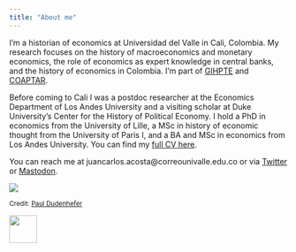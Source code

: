 ```yaml
---
title: "About me"
---
```


:::: {class='fluid-row'}

::: {class='col-md-9'}
I'm a historian  of economics at Universidad del Valle in Cali, Colombia. My research focuses on the history of macroeconomics and monetary economics, the role of economics as expert knowledge in central banks, and the history of economics in Colombia. I'm part of [GIHPTE](https://sites.google.com/view/gihpte/home) and [COAPTAR](https://socioeconomia.univalle.edu.co/grupo-de-investigacion/conflicto-aprendizaje-y-teoria-de-juegos){target="_blank"}. 

Before coming to Cali I was a postdoc researcher at the Economics Department of Los Andes University and a visiting scholar at Duke University's Center for the History of Political Economy. I hold a PhD in economics from the University of Lille, a MSc in history of economic thought from the University of Paris I, and a BA and MSc in economics from Los Andes University. You can find my [full CV here](Acosta_CV_English.pdf).

You can reach me at juancarlos.acosta@correounivalle.edu.co or via [Twitter](https://twitter.com/jcaacostamacia) or <a rel="me" href="https://econtwitter.net/@jcaacostam">Mastodon</a>.
:::

::: {class='col-md-3'}
![](Acosta.jpg){widht=10%}

<small>
Credit: [Paul Dudenhefer](https://www.pauldudenhefer.net/){target="_blank"}

[![](cvlac.png){height=50px}](https://scienti.minciencias.gov.co/cvlac/visualizador/generarCurriculoCv.do?cod_rh=0001637596)
:::

::::
